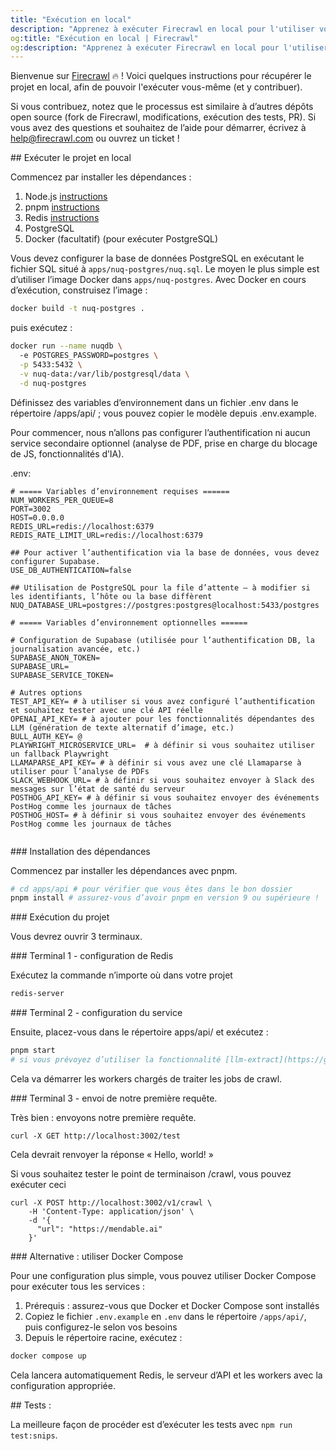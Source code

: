 ```yaml
---
title: "Exécution en local"
description: "Apprenez à exécuter Firecrawl en local pour l'utiliser vous-même et/ou contribuer au projet."
og:title: "Exécution en local | Firecrawl"
og:description: "Apprenez à exécuter Firecrawl en local pour l'utiliser vous-même et/ou contribuer au projet."
---
```


Bienvenue sur [Firecrawl](https://firecrawl.dev) 🔥 ! Voici quelques instructions pour récupérer le projet en local, afin de pouvoir l'exécuter vous-même (et y contribuer).

Si vous contribuez, notez que le processus est similaire à d’autres dépôts open source (fork de Firecrawl, modifications, exécution des tests, PR). Si vous avez des questions et souhaitez de l’aide pour démarrer, écrivez à help@firecrawl.com ou ouvrez un ticket !

<div id="running-the-project-locally">
  ## Exécuter le projet en local
</div>

Commencez par installer les dépendances :

1. Node.js [instructions](https://nodejs.org/en/learn/getting-started/how-to-install-nodejs)
2. pnpm [instructions](https://pnpm.io/installation)
3. Redis [instructions](https://redis.io/docs/latest/operate/oss_and_stack/install/install-redis/)
4. PostgreSQL
5. Docker (facultatif) (pour exécuter PostgreSQL)

Vous devez configurer la base de données PostgreSQL en exécutant le fichier SQL situé à `apps/nuq-postgres/nuq.sql`. Le moyen le plus simple est d’utiliser l’image Docker dans `apps/nuq-postgres`. Avec Docker en cours d’exécution, construisez l’image :

```bash
docker build -t nuq-postgres .
```

puis exécutez :

```bash
docker run --name nuqdb \          
  -e POSTGRES_PASSWORD=postgres \
  -p 5433:5432 \
  -v nuq-data:/var/lib/postgresql/data \
  -d nuq-postgres
```

Définissez des variables d’environnement dans un fichier .env dans le répertoire /apps/api/ ; vous pouvez copier le modèle depuis .env.example.

Pour commencer, nous n’allons pas configurer l’authentification ni aucun service secondaire optionnel (analyse de PDF, prise en charge du blocage de JS, fonctionnalités d’IA).

.env:

```
# ===== Variables d’environnement requises ======
NUM_WORKERS_PER_QUEUE=8
PORT=3002
HOST=0.0.0.0
REDIS_URL=redis://localhost:6379
REDIS_RATE_LIMIT_URL=redis://localhost:6379

## Pour activer l’authentification via la base de données, vous devez configurer Supabase.
USE_DB_AUTHENTICATION=false

## Utilisation de PostgreSQL pour la file d’attente — à modifier si les identifiants, l’hôte ou la base diffèrent
NUQ_DATABASE_URL=postgres://postgres:postgres@localhost:5433/postgres

# ===== Variables d’environnement optionnelles ======

# Configuration de Supabase (utilisée pour l’authentification DB, la journalisation avancée, etc.)
SUPABASE_ANON_TOKEN=
SUPABASE_URL=
SUPABASE_SERVICE_TOKEN=

# Autres options
TEST_API_KEY= # à utiliser si vous avez configuré l’authentification et souhaitez tester avec une clé API réelle
OPENAI_API_KEY= # à ajouter pour les fonctionnalités dépendantes des LLM (génération de texte alternatif d’image, etc.)
BULL_AUTH_KEY= @
PLAYWRIGHT_MICROSERVICE_URL=  # à définir si vous souhaitez utiliser un fallback Playwright
LLAMAPARSE_API_KEY= # à définir si vous avez une clé Llamaparse à utiliser pour l’analyse de PDFs
SLACK_WEBHOOK_URL= # à définir si vous souhaitez envoyer à Slack des messages sur l’état de santé du serveur
POSTHOG_API_KEY= # à définir si vous souhaitez envoyer des événements PostHog comme les journaux de tâches
POSTHOG_HOST= # à définir si vous souhaitez envoyer des événements PostHog comme les journaux de tâches


```


<div id="installing-dependencies">
  ### Installation des dépendances
</div>

Commencez par installer les dépendances avec pnpm.

```bash
# cd apps/api # pour vérifier que vous êtes dans le bon dossier
pnpm install # assurez-vous d’avoir pnpm en version 9 ou supérieure !
```


<div id="running-the-project">
  ### Exécution du projet
</div>

Vous devrez ouvrir 3 terminaux.

<div id="terminal-1-setting-up-redis">
  ### Terminal 1 - configuration de Redis
</div>

Exécutez la commande n’importe où dans votre projet

```bash
redis-server
```


<div id="terminal-2-setting-up-the-service">
  ### Terminal 2 - configuration du service
</div>

Ensuite, placez-vous dans le répertoire apps/api/ et exécutez :

```bash
pnpm start
# si vous prévoyez d’utiliser la fonctionnalité [llm-extract](https://github.com/firecrawl/firecrawl/pull/586/), vous devez également exporter OPENAI_API_KEY=sk-______
```

Cela va démarrer les workers chargés de traiter les jobs de crawl.


<div id="terminal-3-sending-our-first-request">
  ### Terminal 3 - envoi de notre première requête.
</div>

Très bien : envoyons notre première requête.

```curl
curl -X GET http://localhost:3002/test
```

Cela devrait renvoyer la réponse « Hello, world! »

Si vous souhaitez tester le point de terminaison /crawl, vous pouvez exécuter ceci

```curl
curl -X POST http://localhost:3002/v1/crawl \
    -H 'Content-Type: application/json' \
    -d '{
      "url": "https://mendable.ai"
    }'
```


<div id="alternative-using-docker-compose">
  ### Alternative : utiliser Docker Compose
</div>

Pour une configuration plus simple, vous pouvez utiliser Docker Compose pour exécuter tous les services :

1. Prérequis : assurez-vous que Docker et Docker Compose sont installés
2. Copiez le fichier `.env.example` en `.env` dans le répertoire `/apps/api/`, puis configurez-le selon vos besoins
3. Depuis le répertoire racine, exécutez :

```bash
docker compose up
```

Cela lancera automatiquement Redis, le serveur d’API et les workers avec la configuration appropriée.


<div id="tests">
  ## Tests :
</div>

La meilleure façon de procéder est d’exécuter les tests avec `npm run test:snips`.